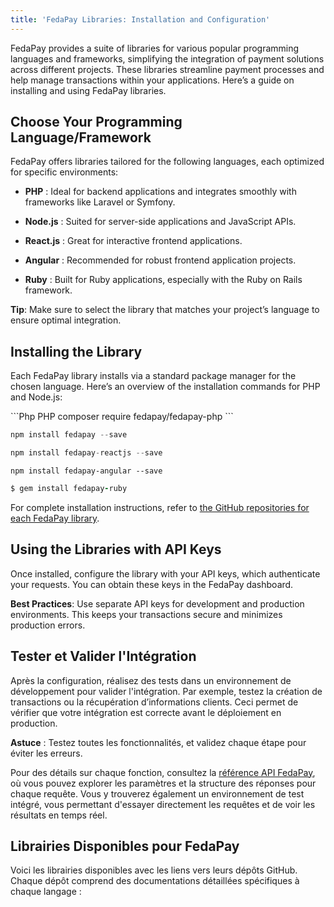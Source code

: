 ```yaml
---
title: 'FedaPay Libraries: Installation and Configuration'
---
```


FedaPay provides a suite of libraries for various popular programming languages and frameworks, simplifying the integration of payment solutions across different projects. These libraries streamline payment processes and help manage transactions within your applications. Here’s a guide on installing and using FedaPay libraries.

## Choose Your Programming Language/Framework

FedaPay offers libraries tailored for the following languages, each optimized for specific environments:

* **PHP** :  Ideal for backend applications and integrates smoothly with frameworks like Laravel or Symfony.

* **Node.js** : Suited for server-side applications and JavaScript APIs.

* **React.js** : Great for interactive frontend applications.

* **Angular** : Recommended for robust frontend application projects.

* **Ruby** : Built for Ruby applications, especially with the Ruby on Rails framework.

<Note>**Tip**: Make sure to select the library that matches your project’s language to ensure optimal integration.</Note>

## Installing the Library

Each FedaPay library installs via a standard package manager for the chosen language. Here’s an overview of the installation commands for PHP and Node.js:

<CodeGroup>
  ```Php PHP
  composer require fedapay/fedapay-php
  ```

  ```Typescript Node
  npm install fedapay --save
  ```

  ```Javascript ReactJs
  npm install fedapay-reactjs --save
  ```

  ```Angular Angular
  npm install fedapay-angular --save
  ```

  ```Ruby Ruby
  $ gem install fedapay-ruby
  ```
</CodeGroup>

<Note>For complete installation instructions, refer to [the GitHub repositories for each FedaPay library](https://github.com/fedapay).</Note>

## Using the Libraries with API Keys

Once installed, configure the library with your API keys, which authenticate your requests. You can obtain these keys in the FedaPay dashboard.

<Note>**Best Practices**: Use separate API keys for development and production environments. This keeps your transactions secure and minimizes production errors.</Note>

## Tester et Valider l'Intégration

Après la configuration, réalisez des tests dans un environnement de développement pour valider l'intégration. Par exemple, testez la création de transactions ou la récupération d’informations clients. Ceci permet de vérifier que votre intégration est correcte avant le déploiement en production.

<Note>**Astuce** : Testez toutes les fonctionnalités, et validez chaque étape pour éviter les erreurs.</Note>

Pour des détails sur chaque fonction, consultez la [référence API FedaPay](/api-reference/introduction), où vous pouvez explorer les paramètres et la structure des réponses pour chaque requête. Vous y trouverez également un environnement de test intégré, vous permettant d'essayer directement les requêtes et de voir les résultats en temps réel.

## Librairies Disponibles pour FedaPay

Voici les librairies disponibles avec les liens vers leurs dépôts GitHub. Chaque dépôt comprend des documentations détaillées spécifiques à chaque langage :

<CardGroup>
  <Card title="PHP" href="https://github.com/FedaPay/fedapay-php" />

  <Card title="Node.js " href="https://github.com/FedaPay/fedapay-node" />

  <Card title="React.js " href="https://github.com/FedaPay/fedapay-react" />

  <Card title="Angular " href="https://github.com/FedaPay/fedapay-angular" />

  <Card title="Ruby " href="https://github.com/FedaPay/fedapay-ruby" />
</CardGroup>